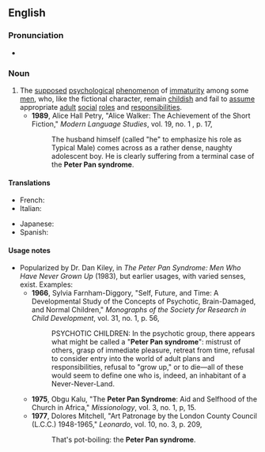 ==English==

===Pronunciation===
* {{IPA|/piːtə pan ˈsɪndɹəʊm/|lang=en}}

===Noun===
{{wikipedia}}
{{en-noun|sg=[[Peter Pan]] [[syndrome]]|-}}

# The [[supposed]] [[psychological]] [[phenomenon]] of [[immaturity]] among some [[men]], who, like the fictional character, remain [[childish]] and fail to [[assume]] appropriate [[adult]] [[social]] [[role]]s and [[responsibility|responsibilities]].
#* '''1989''', Alice Hall Petry, "Alice Walker: The Achievement of the Short Fiction," ''Modern Language Studies'', vol. 19, no. 1 , p. 17,
#*: The husband himself (called "he" to emphasize his role as Typical Male) comes across as a rather dense, naughty adolescent boy.  He is clearly suffering from a terminal case of the '''Peter Pan syndrome'''.

====Translations====
{{trans-top|Supposed psychological phenomenon}}
* French: {{t|fr|syndrome de Peter Pan |m}}
* Italian: {{t|it|sindrome di Peter Pan|f}}
{{trans-mid}}
* Japanese: {{t|ja|ピーターパン症候群|tr=ピーターパンしょうこうぐん, Pītā Pan shōkōgun|sc=Jpan}}
* Spanish: {{t|es|síndrome de Peter Pan|m}}
{{trans-bottom}}

====Usage notes====
* Popularized by Dr. Dan Kiley, in ''The Peter Pan Syndrome: Men Who Have Never Grown Up'' (1983), but earlier usages, with varied senses, exist.  Examples:
** '''1966''', Sylvia Farnham-Diggory, "Self, Future, and Time: A Developmental Study of the Concepts of Psychotic, Brain-Damaged, and Normal Children," ''Monographs of the Society for Research in Child Development'', vol. 31, no. 1, p. 56,
**: PSYCHOTIC CHILDREN: In the psychotic group, there appears what might be called a "'''Peter Pan syndrome'''": mistrust of others, grasp of immediate pleasure, retreat from time, refusal to consider entry into the world of adult plans and responsibilities, refusal to "grow up," or to die—all of these would seem to define one who is, indeed, an inhabitant of a Never-Never-Land.
** '''1975''', Obgu Kalu, "The '''Peter Pan Syndrome''': Aid and Selfhood of the Church in Africa," ''Missionology'', vol. 3, no. 1, p, 15.
** '''1977''', Dolores Mitchell, "Art Patronage by the London County Council (L.C.C.) 1948-1965," ''Leonardo'', vol. 10, no. 3, p. 209,
**: That's pot-boiling: the '''Peter Pan syndrome'''.